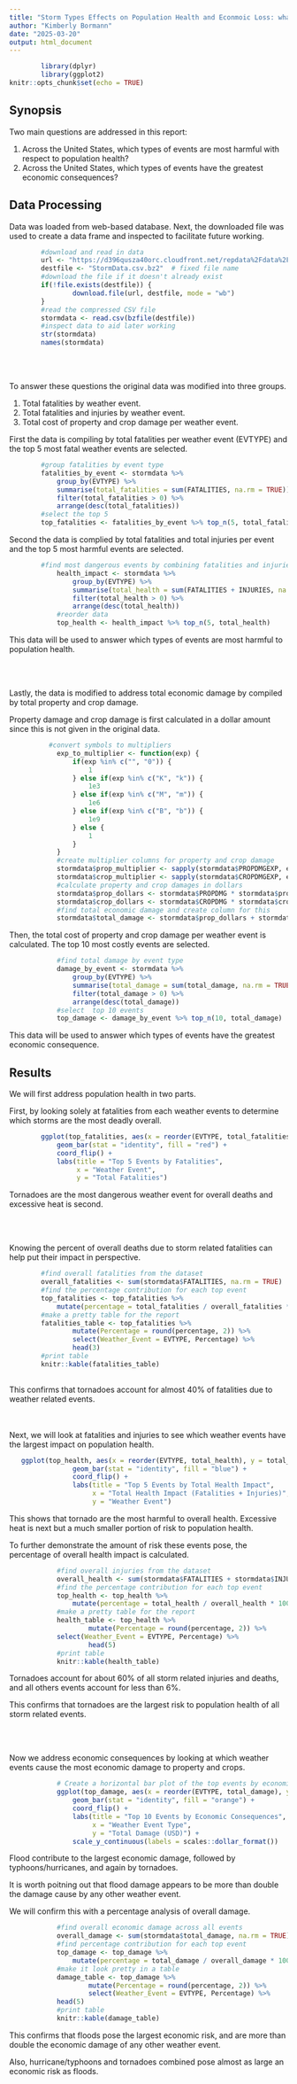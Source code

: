 ```yaml
---
title: "Storm Types Effects on Population Health and Econmoic Loss: what weather events are the most harmful? "
author: "Kimberly Bormann"
date: "2025-03-20"
output: html_document
---
```


```r
        library(dplyr)
        library(ggplot2)
knitr::opts_chunk$set(echo = TRUE)
```

## Synopsis
Two main questions are addressed in this report:

1. Across the United States, which types of events are most harmful with respect to population health?
2. Across the United States, which types of events have the greatest economic consequences?



## Data Processing

Data was loaded from web-based database. Next, the downloaded file was used to create a data frame and inspected to facilitate future working. 
    
```r
        #download and read in data
        url <- "https://d396qusza40orc.cloudfront.net/repdata%2Fdata%2FStormData.csv.bz2"
        destfile <- "StormData.csv.bz2"  # fixed file name
        #download the file if it doesn't already exist
        if(!file.exists(destfile)) {
                download.file(url, destfile, mode = "wb")
        }
        #read the compressed CSV file
        stormdata <- read.csv(bzfile(destfile))
        #inspect data to aid later working
        str(stormdata)
        names(stormdata)
```

<br><br>

To answer these questions the original data was modified into three groups.

1. Total fatalities by weather event.
2. Total fatalities and injuries by weather event.
3. Total cost of property and crop damage per weather event. 


First the data is compiling by total fatalities per weather event (EVTYPE) and the top 5 most fatal weather events are selected.  

```r
        #group fatalities by event type
        fatalities_by_event <- stormdata %>%
            group_by(EVTYPE) %>%
            summarise(total_fatalities = sum(FATALITIES, na.rm = TRUE)) %>%
            filter(total_fatalities > 0) %>%
            arrange(desc(total_fatalities))
        #select the top 5
        top_fatalities <- fatalities_by_event %>% top_n(5, total_fatalities)
```

Second the data is complied by total fatalities and total injuries per event and the top 5 most harmful events are selected.

```r
        #find most dangerous events by combining fatalities and injuries
            health_impact <- stormdata %>%
                group_by(EVTYPE) %>%
                summarise(total_health = sum(FATALITIES + INJURIES, na.rm = TRUE)) %>%
                filter(total_health > 0) %>%
                arrange(desc(total_health))
            #reorder data
            top_health <- health_impact %>% top_n(5, total_health)
```

This data will be used to answer which types of events are most harmful to population health. 

<br><br>

Lastly, the data is modified to address total economic damage by compiled by total property and crop damage. 

Property damage and crop damage is first calculated in a dollar amount since this is not given in the original data. 

```r
          #convert symbols to multipliers
            exp_to_multiplier <- function(exp) {
                if(exp %in% c("", "0")) {
                    1
                } else if(exp %in% c("K", "k")) {
                    1e3
                } else if(exp %in% c("M", "m")) {
                    1e6
                } else if(exp %in% c("B", "b")) {
                    1e9
                } else {
                    1
                }
            }
            #create multiplier columns for property and crop damage
            stormdata$prop_multiplier <- sapply(stormdata$PROPDMGEXP, exp_to_multiplier)
            stormdata$crop_multiplier <- sapply(stormdata$CROPDMGEXP, exp_to_multiplier)
            #calculate property and crop damages in dollars
            stormdata$prop_dollars <- stormdata$PROPDMG * stormdata$prop_multiplier
            stormdata$crop_dollars <- stormdata$CROPDMG * stormdata$crop_multiplier
            #find total economic damage and create column for this
            stormdata$total_damage <- stormdata$prop_dollars + stormdata$crop_dollars
```

Then, the total cost of property and crop damage per weather event is calculated. The top 10 most costly events are selected. 

```r
            #find total damage by event type
            damage_by_event <- stormdata %>%
                group_by(EVTYPE) %>%
                summarise(total_damage = sum(total_damage, na.rm = TRUE)) %>%
                filter(total_damage > 0) %>%
                arrange(desc(total_damage))
            #select  top 10 events
            top_damage <- damage_by_event %>% top_n(10, total_damage)
```

This data will be used to answer which types of events have the greatest economic consequence.


## Results

We will first address population health in two parts. 

First, by looking solely at fatalities from each weather events to determine which storms are the most deadly overall. 

```r
        ggplot(top_fatalities, aes(x = reorder(EVTYPE, total_fatalities), y = total_fatalities)) +
            geom_bar(stat = "identity", fill = "red") +
            coord_flip() +
            labs(title = "Top 5 Events by Fatalities",
                 x = "Weather Event",
                 y = "Total Fatalities")
```

Tornadoes are the most dangerous weather event for overall deaths and excessive heat is second.

<br><br>

Knowing the percent of overall deaths due to storm related fatalities can help put their impact in perspective. 

```r
        #find overall fatalities from the dataset
        overall_fatalities <- sum(stormdata$FATALITIES, na.rm = TRUE)
        #find the percentage contribution for each top event
        top_fatalities <- top_fatalities %>%
            mutate(percentage = total_fatalities / overall_fatalities * 100)
        #make a pretty table for the report
        fatalities_table <- top_fatalities %>%
                mutate(Percentage = round(percentage, 2)) %>%
                select(Weather_Event = EVTYPE, Percentage) %>%
                head(3)
        #print table
        knitr::kable(fatalities_table)
        
```

This confirms that tornadoes account for almost 40% of fatalities due to weather related events. 

<br><br>
Next, we will look at fatalities and injuries to see which weather events have the largest impact on population health. 

```r
   ggplot(top_health, aes(x = reorder(EVTYPE, total_health), y = total_health)) +
                geom_bar(stat = "identity", fill = "blue") +
                coord_flip() +
                labs(title = "Top 5 Events by Total Health Impact",
                     x = "Total Health Impact (Fatalities + Injuries)",
                     y = "Weather Event")
```
         
This shows that tornado are the most harmful to overall health. Excessive heat is next but a much smaller portion of risk to population health. 
 
To further demonstrate the amount of risk these events pose, the percentage of overall health impact is calculated. 

```r
            #find overall injuries from the dataset
            overall_health <- sum(stormdata$FATALITIES + stormdata$INJURIES, na.rm = TRUE)
            #find the percentage contribution for each top event
            top_health <- top_health %>%
                mutate(percentage = total_health / overall_health * 100)
            #make a pretty table for the report
            health_table <- top_health %>%
                    mutate(Percentage = round(percentage, 2)) %>%
            select(Weather_Event = EVTYPE, Percentage) %>%
                    head(5)
            #print table
            knitr::kable(health_table)
```

Tornadoes account for about 60% of all storm related injuries and deaths, and all others events account for less than 6%. 

This confirms that tornadoes are the largest risk to population health of all storm related events.

<br><br>

Now we address economic consequences by looking at which weather events cause the most economic damage to property and crops. 

```r
            # Create a horizontal bar plot of the top events by economic damage
            ggplot(top_damage, aes(x = reorder(EVTYPE, total_damage), y = total_damage)) +
                geom_bar(stat = "identity", fill = "orange") +
                coord_flip() +
                labs(title = "Top 10 Events by Economic Consequences",
                     x = "Weather Event Type",
                     y = "Total Damage (USD)") +
                scale_y_continuous(labels = scales::dollar_format())
```

Flood contribute to the largest economic damage, followed by typhoons/hurricanes, and again by tornadoes. 

It is worth poitning out that flood damage appears to be more than double the damage cause by any other weather event. 

We will confirm this with a percentage analysis of overall damage. 

```r
            #find overall economic damage across all events
            overall_damage <- sum(stormdata$total_damage, na.rm = TRUE)
            #find percentage contribution for each top event
            top_damage <- top_damage %>%
                mutate(percentage = total_damage / overall_damage * 100) 
            #make it look pretty in a table 
            damage_table <- top_damage %>%
                    mutate(Percentage = round(percentage, 2)) %>%
                    select(Weather_Event = EVTYPE, Percentage) %>%
            head(5)
            #print table
            knitr::kable(damage_table)
```

This confirms that floods pose the largest economic risk, and are more than double the economic damage of any other weather event.

Also, hurricane/typhoons and tornadoes combined pose almost as large an economic risk as floods. 


